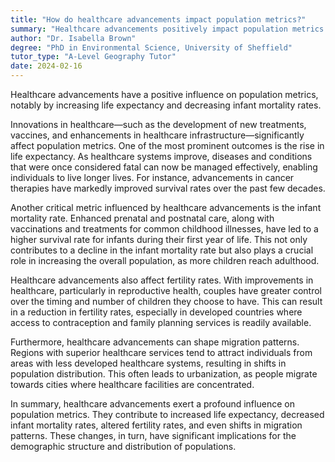 ```yaml
---
title: "How do healthcare advancements impact population metrics?"
summary: "Healthcare advancements positively impact population metrics by increasing life expectancy and reducing infant mortality rates."
author: "Dr. Isabella Brown"
degree: "PhD in Environmental Science, University of Sheffield"
tutor_type: "A-Level Geography Tutor"
date: 2024-02-16
---
```


Healthcare advancements have a positive influence on population metrics, notably by increasing life expectancy and decreasing infant mortality rates.

Innovations in healthcare—such as the development of new treatments, vaccines, and enhancements in healthcare infrastructure—significantly affect population metrics. One of the most prominent outcomes is the rise in life expectancy. As healthcare systems improve, diseases and conditions that were once considered fatal can now be managed effectively, enabling individuals to live longer lives. For instance, advancements in cancer therapies have markedly improved survival rates over the past few decades.

Another critical metric influenced by healthcare advancements is the infant mortality rate. Enhanced prenatal and postnatal care, along with vaccinations and treatments for common childhood illnesses, have led to a higher survival rate for infants during their first year of life. This not only contributes to a decline in the infant mortality rate but also plays a crucial role in increasing the overall population, as more children reach adulthood.

Healthcare advancements also affect fertility rates. With improvements in healthcare, particularly in reproductive health, couples have greater control over the timing and number of children they choose to have. This can result in a reduction in fertility rates, especially in developed countries where access to contraception and family planning services is readily available.

Furthermore, healthcare advancements can shape migration patterns. Regions with superior healthcare services tend to attract individuals from areas with less developed healthcare systems, resulting in shifts in population distribution. This often leads to urbanization, as people migrate towards cities where healthcare facilities are concentrated.

In summary, healthcare advancements exert a profound influence on population metrics. They contribute to increased life expectancy, decreased infant mortality rates, altered fertility rates, and even shifts in migration patterns. These changes, in turn, have significant implications for the demographic structure and distribution of populations.
    